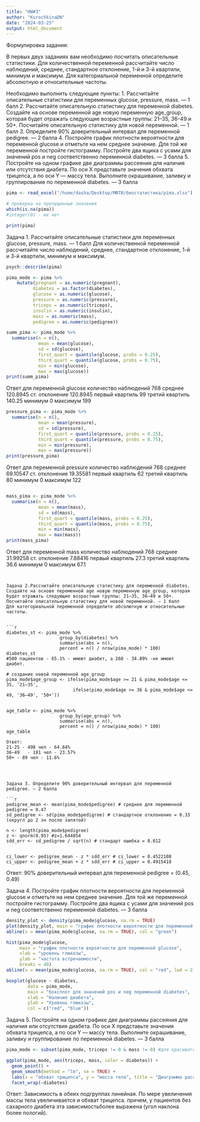 ```yaml
---
title: "HW#3"
author: "KurochkinaDN"
date: "2024-03-25"
output: html_document
---
```

Формулировка задания:

В первых двух заданиях вам необходимо посчитать описательные статистики. Для количественной переменной рассчитайте число наблюдений, среднее, стандартное отклонение, 1-й и 3-й квартили, минимум и максимум. Для категориальной переменной определите абсолютную и относительные частоты.

Необходимо выполнить следующие пункты:
1. Рассчитайте описательные статистики для переменных glucose, pressure, mass. — 1 балл
2. Рассчитайте описательную статистику для переменной diabetes. Создайте на основе переменной age новую переменную age_group, которая будет отражать следующие возрастные группы: 21–35, 36–49 и 50+. Посчитайте описательную статистику для новой переменной. — 1 балл
3. Определите 90% доверительный интервал для переменной pedigree. — 2 балла
4. Постройте график плотности вероятности для переменной glucose и отметьте на нем среднее значение. Для той же переменной постройте гистограмму. Постройте два ящика с усами для значений pos и neg соответственно переменной diabetes. — 3 балла
5. Постройте на одном графике две диаграммы рассеяния для наличия или отсутствия диабета. По оси X представьте значения обхвата трицепса, а по оси Y — массу тела. Выполните окрашивание, заливку и группирование по переменной diabetes. — 3 балла


```r
pima <- read_excel("/home/dasha/Desktop/МФТИ/биостатистика/pima.xlsx")

# проверка на пропущенные значения
which(is.na(pima))
#integer(0) - их нет

print(pima)
```
Задача 1. Рассчитайте описательные статистики для переменных glucose, pressure, mass. — 1 балл
Для количественной переменной рассчитайте число наблюдений, среднее, стандартное отклонение, 1-й и 3-й квартили, минимум и максимум.
```r
psych::describe(pima)

pima_mode <- pima %>%
    mutate(pregnant = as.numeric(pregnant),
          diabetes = as.factor(diabetes), 
          glucose = as.numeric(glucose), 
          pressure = as.numeric(pressure), 
          triceps = as.numeric(triceps), 
          insulin = as.numeric(insulin), 
          mass = as.numeric(mass), 
          pedigree = as.numeric(pedigree))

summ_pima <- pima_mode %>%
  summarise(n = n(),
            mean = mean(glucose),
            sd = sd(glucose),
            first_quart = quantile(glucose, probs = 0.25),
            third_quart = quantile(glucose, probs = 0.75),
            min = min(glucose),
            max = max(glucose))
print(summ_pima)
```
Ответ для переменной glucose
количество наблюдений 768
среднее 120.8945
ст. отклонение 120.8945
первый квартиль 99
третий квартиль 140.25
минимум 0
максимум 199
```r
pressure_pima <- pima_mode %>%
  summarise(n = n(),
            mean = mean(pressure),
            sd = sd(pressure),
            first_quart = quantile(pressure, probs = 0.25),
            third_quart = quantile(pressure, probs = 0.75),
            min = min(pressure),
            max = max(pressure))
print(pressure_pima)
```
Ответ для переменной pressure
количество наблюдений 768
среднее 69.10547
ст. отклонение 19.35581
первый квартиль 62
третий квартиль 80
минимум 0
максимум 122
```r

```


```r
mass_pima <- pima_mode %>%
  summarise(n = n(),
            mean = mean(mass),
            sd = sd(mass),
            first_quart = quantile(mass, probs = 0.25),
            third_quart = quantile(mass, probs = 0.75),
            min = min(mass),
            max = max(mass))
print(mass_pima)
```

Ответ для переменной mass
количество наблюдений 768
среднее 31.99258
ст. отклонение 7.88416
первый квартиль 27.3
третий квартиль 36.6
минимум 0
максимум 67.1
```


Задача 2.Рассчитайте описательную статистику для переменной diabetes. Создайте на основе переменной age новую переменную age_group, которая будет отражать следующие возрастные группы: 21–35, 36–49 и 50+. Посчитайте описательную статистику для новой переменной. — 1 балл
Для категориальной переменной определите абсолютную и относительные частоты.


```r
diabetes_st <- pima_mode %>%
                    group_by(diabetes) %>%
                    summarise(abs = n(),
                    percent = n() / nrow(pima_mode) * 100)
diabetes_st
#500 пациентов - 65.1% - имеют диабет, а 268 - 34.89% -не имеют диабет.

# создание новой переменной age_group
pima_mode$age_group <- ifelse(pima_mode$age >= 21 & pima_mode$age <= 35, '21–35',
                         ifelse(pima_mode$age >= 36 & pima_mode$age <= 49, '36–49', '50+'))


age_table <- pima_mode %>%
                    group_by(age_group) %>%
                    summarise(abs = n(),
                    percent = n() / nrow(pima_mode) * 100)
age_table
```    
```
Ответ:
21-25 - 498 чел - 64.84%
36–49	- 181 чел - 23.57%
50+ - 89 чел - 11.6%




Задача 3. Определите 90% доверительный интервал для переменной pedigree. — 2 балла

```r
pedigree_mean <- mean(pima_mode$pedigree) # среднее для переменной pedigree = 0.47
sd_pedigree <- sd(pima_mode$pedigree) # стандартное отклонение = 0.33 (округл до 2 зн после запятой)

n <- length(pima_mode$pedigree)
z <- qnorm(0.95) #z=1.644854
sdd_err <- sd_pedigree / sqrt(n) # стандарт ошибка = 0.012


ci_lower <- pedigree_mean - z * sdd_err # ci_lower = 0.4522108
ci_upper <- pedigree_mean + z * sdd_err # ci_upper = 0.4915418

```
Ответ: 90% доверительный интервал  для переменной pedigree = (0.45, 0.49)



Задача 4.  Постройте график плотности вероятности для переменной glucose и отметьте на нем среднее значение. Для той же переменной постройте гистограмму. Постройте два ящика с усами для значений pos и neg соответственно переменной diabetes. — 3 балла
```r
density_plot <- density(pima_mode$glucose, na.rm = TRUE)
plot(density_plot, main = "график плотности вероятности для переменной glucose",  ylab = "плотность", xlab = "глюкоза")
abline(v = mean(pima_mode$glucose, na.rm = TRUE), col = "green")
```
```r
hist(pima_mode$glucose, 
     main = "график плотности вероятности для переменной glucose", 
     xlab = "уровень глюкозы", 
     ylab = "частота встречаемости", 
     breaks = 40)
abline(v = mean(pima_mode$glucose, na.rm = TRUE), col = "red", lwd = 2)
```
```r
boxplot(glucose ~ diabetes, 
        data = pima_mode, 
        main = "боксплот для значений pos и neg переменной diabetes", 
        xlab = "Наличие диабета", 
        ylab = "Уровень глюкозы", 
        col = c("red", "blue"))

```
Задача 5.  Постройте на одном графике две диаграммы рассеяния для наличия или отсутствия диабета. По оси X представьте значения обхвата трицепса, а по оси Y — массу тела. Выполните окрашивание, заливку и группирование по переменной diabetes. — 3 балла

```r

pima_mode <- subset(pima_mode, triceps != 0 & mass != 0) #для красивого графика удалим нулевые значения

ggplot(pima_mode, aes(triceps, mass, color = diabetes)) +
  geom_point() +
  geom_smooth(method = "lm", se = TRUE) +
  labs(x = "обхват трицепса", y = "масса тела", title = "Диаграмма рассеяния для обхвата трицепца в зависимости от массы тела с группировкой по диабету") +
  facet_wrap(~diabetes)
```
Ответ:
Зависимость в обеих подгруппах линейная. По мере увеличения массы тела увеличивается и обхват трицепса. причем, у пациентов без сахарного диабета эта зависимостьболее выражена (угол наклона более пологий).
